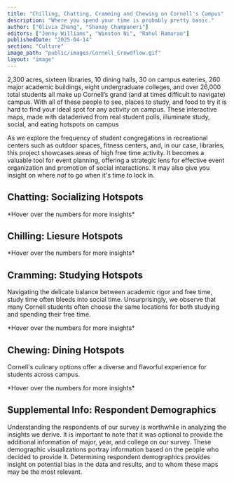 ```yaml
---
title: "Chilling, Chatting, Cramming and Chewing on Cornell's Campus"
description: "Where you spend your time is probably pretty basic."
author: ["Olivia Zhang", "Shanay Champaneri"]
editors: ["Jenny Williams", "Winston Ni", "Rahul Ramarao"]
publishedDate: "2025-04-14"
section: "Culture"
image_path: "public/images/Cornell_Crowdflow.gif"
layout: "image"
---
```


2,300 acres, sixteen libraries, 10 dining halls, 30 on campus eateries, 260 major academic buildings, eight undergraduate colleges, and over 26,000 total students all make up Cornell’s grand (and at times difficult to navigate) campus. With all of these people to see, places to study, and food to try it is hard to find your ideal spot for any activity on campus. These interactive maps, made with dataderived from real student polls, illuminate study, social, and eating hotspots on campus

As we explore the frequency of student congregations in recreational centers such as outdoor spaces, fitness centers, and, in our case, libraries, this project showcases areas of high free time activity. It becomes a valuable tool for event planning, offering a strategic lens for effective event organization and promotion of social interactions. It may also give you insight on where *not* to go when it's time to lock in.

## Chatting: Socializing Hotspots

<PlotLoader plotId="crowd-image-1" />
*Hover over the numbers for more insights*

## Chilling: Liesure Hotspots
<PlotLoader plotId="crowd-image-2" />
*Hover over the numbers for more insights*


## Cramming: Studying Hotspots

Navigating the delicate balance between academic rigor and free time, study time often bleeds into social time. Unsurprisingly, we observe that many Cornell students often choose the same locations for both studying and spending their free time.

<PlotLoader plotId="crowd-image-3" />
*Hover over the numbers for more insights*

## Chewing: Dining Hotspots

 Cornell's culinary options offer a diverse and flavorful experience for students across campus. 

<PlotLoader plotId="crowd-image-4" />
*Hover over the numbers for more insights*

## Supplemental Info: Respondent Demographics 

Understanding the respondents of our survey is worthwhile in analyzing the insights we derive. It is important to note that it was optional to provide the additional information of major, year, and college on our survey. These demographic visualizations portray information based on the people who decided to provide it. Determining respondent demographics provides insight on potential bias in the data and results, and to whom these maps may be the most relevant.

<PlotLoader plotId="crowd-bar-1"/>

<PlotLoader plotId="crowd-bar-2"/>

<PlotLoader plotId="crowd-bar-3"/>